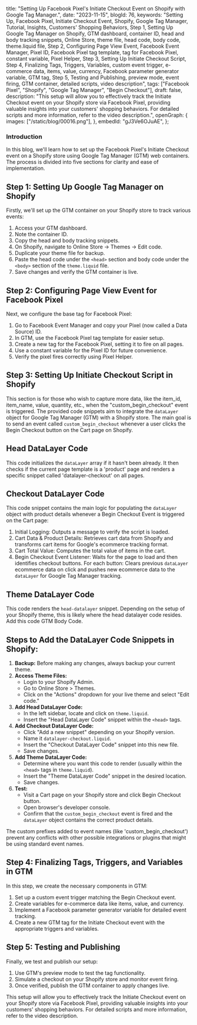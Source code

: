  title:
  "Setting Up Facebook Pixel's Initiate Checkout Event on Shopify with Google Tag Manager.",
 date: "2023-11-15",
 blogId: 76,
 keywords:
  "Setting Up, Facebook Pixel, Initiate Checkout Event, Shopify, Google Tag Manager, Tutorial, Insights, Customers' Shopping Behaviors, Step 1, Setting Up Google Tag Manager on Shopify, GTM dashboard, container ID, head and body tracking snippets, Online Store, theme file, head code, body code, theme.liquid file, Step 2, Configuring Page View Event, Facebook Event Manager, Pixel ID, Facebook Pixel tag template, tag for Facebook Pixel, constant variable, Pixel Helper, Step 3, Setting Up Initiate Checkout Script, Step 4, Finalizing Tags, Triggers, Variables, custom event trigger, e-commerce data, items, value, currency, Facebook parameter generator variable, GTM tag, Step 5, Testing and Publishing, preview mode, event firing, GTM container, detailed scripts, video description",
 tags: ["Facebook Pixel", "Shopify", "Google Tag Manager", "Begin Checkout"],
 draft: false,
 description:
  "This setup will allow you to effectively track the Initiate Checkout event on your Shopify store via Facebook Pixel, providing valuable insights into your customers' shopping behaviors. For detailed scripts and more information, refer to the video description.",
 openGraph: {
  images: ["/static/blog/00016.png"],
 },
 embedId: "gJ3Ve6OJuAE",
};

<BlogHeader metadata={metadata} />

### Introduction

In this blog, we'll learn how to set up the Facebook Pixel's Initiate Checkout event on a Shopify store using Google Tag Manager (GTM) web containers. The process is divided into five sections for clarity and ease of implementation.

<YoutubeEmbed embedId={metadata.embedId} />

## Step 1: Setting Up Google Tag Manager on Shopify

Firstly, we'll set up the GTM container on your Shopify store to track various events:

1. Access your GTM dashboard.
2. Note the container ID.
3. Copy the head and body tracking snippets.
4. On Shopify, navigate to Online Store -> Themes -> Edit code.
5. Duplicate your theme file for backup.
6. Paste the head code under the `<head>` section and body code under the `<body>` section of the `theme.liquid` file.
7. Save changes and verify the GTM container is live.

## Step 2: Configuring Page View Event for Facebook Pixel

Next, we configure the base tag for Facebook Pixel:

1. Go to Facebook Event Manager and copy your Pixel (now called a Data Source) ID.
2. In GTM, use the Facebook Pixel tag template for easier setup.
3. Create a new tag for the Facebook Pixel, setting it to fire on all pages.
4. Use a constant variable for the Pixel ID for future convenience.
5. Verify the pixel fires correctly using Pixel Helper.

## Step 3: Setting Up Initiate Checkout Script in Shopify

This section is for those who wish to capture more data, like the item_id, item_name, value, quantity, etc., when the "custom_begin_checkout" event is triggered. The provided code snippets aim to integrate the `dataLayer` object for Google Tag Manager (GTM) with a Shopify store. The main goal is to send an event called `custom_begin_checkout` whenever a user clicks the Begin Checkout button on the Cart page on Shopify.

## Head DataLayer Code

This code initializes the `dataLayer` array if it hasn't been already. It then checks if the current page template is a 'product' page and renders a specific snippet called 'datalayer-checkout' on all pages.

<DataLayerCode type='beginCheckout' subType='head' />

## Checkout DataLayer Code

This code snippet contains the main logic for populating the `dataLayer` object with product details whenever a Begin Checkout Event is triggered on the Cart page:

1. Initial Logging: Outputs a message to verify the script is loaded.
2. Cart Data & Product Details: Retrieves cart data from Shopify and transforms cart items for Google's ecommerce tracking format.
3. Cart Total Value: Computes the total value of items in the cart.
4. Begin Checkout Event Listener: Waits for the page to load and then identifies checkout buttons. For each button: Clears previous `dataLayer` ecommerce data on click and pushes new ecommerce data to the `dataLayer` for Google Tag Manager tracking.

<DataLayerCode type='beginCheckout' subType='main' />

## Theme DataLayer Code

This code renders the `head-datalayer` snippet. Depending on the setup of your Shopify theme, this is likely where the head datalayer code resides. Add this code GTM Body Code.

<DataLayerCode type='beginCheckout' subType='theme' />

## Steps to Add the DataLayer Code Snippets in Shopify:

1. **Backup:** Before making any changes, always backup your current theme.
2. **Access Theme Files:**
   - Login to your Shopify Admin.
   - Go to Online Store > Themes.
   - Click on the "Actions" dropdown for your live theme and select "Edit code."
3. **Add Head DataLayer Code:**
   - In the left sidebar, locate and click on `theme.liquid`.
   - Insert the "Head DataLayer Code" snippet within the `<head>` tags.
4. **Add Checkout DataLayer Code:**
   - Click "Add a new snippet" depending on your Shopify version.
   - Name it `datalayer-checkout.liquid`.
   - Insert the "Checkout DataLayer Code" snippet into this new file.
   - Save changes.
5. **Add Theme DataLayer Code:**
   - Determine where you want this code to render (usually within the `<head>` tags in `theme.liquid`).
   - Insert the "Theme DataLayer Code" snippet in the desired location.
   - Save changes.
6. **Test:**
   - Visit a Cart page on your Shopify store and click Begin Checkout button.
   - Open browser's developer console.
   - Confirm that the `custom_begin_checkout` event is fired and the `dataLayer` object contains the correct product details.

The custom prefixes added to event names (like 'custom_begin_checkout') prevent any conflicts with other possible integrations or plugins that might be using standard event names.

## Step 4: Finalizing Tags, Triggers, and Variables in GTM

In this step, we create the necessary components in GTM:

1. Set up a custom event trigger matching the Begin Checkout event.
2. Create variables for e-commerce data like items, value, and currency.
3. Implement a Facebook parameter generator variable for detailed event tracking.
4. Create a new GTM tag for the Initiate Checkout event with the appropriate triggers and variables.

## Step 5: Testing and Publishing

Finally, we test and publish our setup:

1. Use GTM's preview mode to test the tag functionality.
2. Simulate a checkout on your Shopify store and monitor event firing.
3. Once verified, publish the GTM container to apply changes live.

This setup will allow you to effectively track the Initiate Checkout event on your Shopify store via Facebook Pixel, providing valuable insights into your customers' shopping behaviors. For detailed scripts and more information, refer to the video description.

```

```
